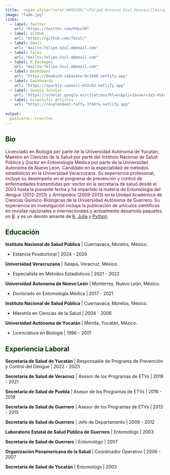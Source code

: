 ```yaml
---
title:  <span style="color:#003300;">Felipe Antonio Dzul Manzanilla</span>
image: "fadm.jpg"
links:
  - label: Twitter
    url: "https://twitter.com/FdzulM"
  - label: GitHub
    url: "https://github.com/fdzul/"
  - label: Email
    url: "mailto:felipe.dzul.m@email.com"
  - label: Talks
    url: "mailto:felipe.dzul.m@email.com"
  - label: R Packages
    url: "mailto:felipe.dzul.m@email.com"
  - label: Bookdowns
    url: "https://beamish-zabaione-0c1040.netlify.app"
  - label: Dashboards
    url: "https://sparkly-cannoli-032c62.netlify.app"
  - label: Google Scholar
    url: "https://scholar.google.es/citations?hl=es&pli=1&user=3e3-4VkAAAAJ"
  - label: Scientific Articles
    url: "https://resplendent-taffy-3740fa.netlify.app"
    
output:
  postcards::trestles
---
```

 
##  **<span style="color:#003300;">Bio</span>**

<span style="color:#660033;">Licenciado en Biología por parte de la Universidad Autónoma de Yucatán, Maestro en Ciencias de la Salud por parte del Instituto Nacional de Salud Pública y Doctor en Entomología Médica por parte de la Universidad Autonóma de Nuevo León. Candidato en la especialidad de métodos estadísticos en la Universidad Veracruzana. Su experiencia profesional, incluye su desempeño en el programa de prevención y control de enfermedades transmitidas por vector en la secretaría de salud desde el 2003 hasta la presente fecha y ha impartido la materia de Entomología del dengue (2012-2013) y Artrópodos (2009-2013) en la Unidad Académica de Ciencias Químico-Biológicas de la Universidad Autónoma de Guerrero. Su experiencia en investigación incluye la publicación de artículos científicos en revistas nacionales e internacionales y actualmente desarrolla paquetes en [R](https://cran.r-project.org/).</span>  y es un devoto amante de [R](https://cran.r-project.org/), [Julia](https://julialang.org/) y [Python](https://www.python.org/).

##  **<span style="color:#003300;">Educación</span>**


**Instituto Nacional de Salud Pública** | Cuernavaca, Morelos, México.

  - Estancia Posdoctoral | 2024 - 2026


**Universidad Veracruzana** | Xalapa, Veracruz, México.

  - Especialista en Métodos Estadísticos | 2021 - 2022

**Universidad Autonoma de Nuevo León** | Monterrey, Nuevo León, México.

  - Doctorado en Entomología Médica | 2017 - 2021

**Instituto Nacional de Salud Pública** | Cuernavaca, Morelos, México.

  - Maestría en Ciencias de la Salud | 2004 - 2006

**Universidad Autónoma de Yucatán ** | Mérida, Yucatán, México.

 - Licenciatura en Biología  | 1996 - 2001


##  **<span style="color:#003300;">Experiencia Laboral </span>**


**Secretaría de Salud de Yucatán** | Responsable de Programa de Prevención y Control del Dengue | 2022 - 2023


**Secretaría de Salud de Veracruz** | Asesor de los Programas de ETVs | 2019 - 2021

**Secretaría de Salud de Puebla** | Asesor de los Programas de ETVs | 2016 - 2018

**Secretaría de Salud de Guerrero** | Asesor de los Programas de ETVs | 2013 - 2015

**Secretaría de Salud de Guerrero** | Jefe de Departamento | 2009 - 2012

**Laboratorio Estatal de Salud Pública de Guerrero** | Entomológo | 2003

**Secretaría de Salud de Guerrero** | Entomológo | 2007

**Organización Panamericana de la Salud** | Coordinador Operativo | 2006 - 2007

**Secretaría de Salud de Yucatán** | Entomológo | 2003